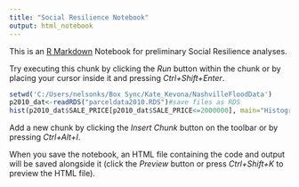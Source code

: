 ```yaml
---
title: "Social Resilience Notebook"
output: html_notebook
---
```


This is an [R Markdown](http://rmarkdown.rstudio.com) Notebook for preliminary Social Resilience analyses. 

Try executing this chunk by clicking the *Run* button within the chunk or by placing your cursor inside it and pressing *Ctrl+Shift+Enter*. 

```r
setwd('C:/Users/nelsonks/Box Sync/Kate_Kevona/NashvilleFloodData')
p2010_dat<-readRDS("parceldata2010.RDS")#save files as RDS
hist(p2010_dat$SALE_PRICE[p2010_dat$SALE_PRICE<=2000000], main="Histogram of Property Sale Prices in 2010")
```

Add a new chunk by clicking the *Insert Chunk* button on the toolbar or by pressing *Ctrl+Alt+I*.

When you save the notebook, an HTML file containing the code and output will be saved alongside it (click the *Preview* button or press *Ctrl+Shift+K* to preview the HTML file).
